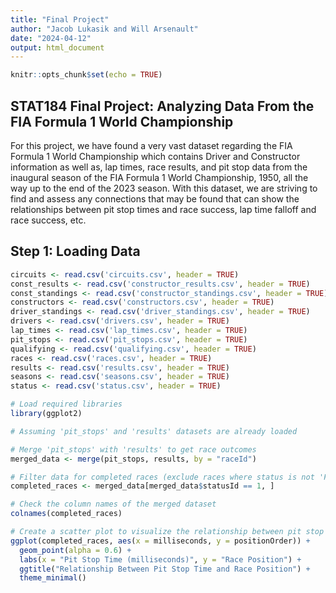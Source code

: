 ```yaml
---
title: "Final Project"
author: "Jacob Lukasik and Will Arsenault"
date: "2024-04-12"
output: html_document
---
```


```r
knitr::opts_chunk$set(echo = TRUE)
```

## STAT184 Final Project: Analyzing Data From the FIA Formula 1 World Championship

For this project, we have found a very vast dataset regarding the FIA Formula 1 World Championship which contains Driver and Constructor information as well as, lap times, race results, and pit stop data from the inaugural season of the FIA Formula 1 World Championship, 1950, all the way up to the end of the 2023 season. With this dataset, we are striving to find and assess any connections that may be found that can show the relationships between pit stop times and race success, lap time falloff and race success, etc.

## Step 1: Loading Data

```r
circuits <- read.csv('circuits.csv', header = TRUE)
const_results <- read.csv('constructor_results.csv', header = TRUE)
const_standings <- read.csv('constructor_standings.csv', header = TRUE)
constructors <- read.csv('constructors.csv', header = TRUE)
driver_standings <- read.csv('driver_standings.csv', header = TRUE)
drivers <- read.csv('drivers.csv', header = TRUE)
lap_times <- read.csv('lap_times.csv', header = TRUE)
pit_stops <- read.csv('pit_stops.csv', header = TRUE)
qualifying <- read.csv('qualifying.csv', header = TRUE)
races <- read.csv('races.csv', header = TRUE)
results <- read.csv('results.csv', header = TRUE)
seasons <- read.csv('seasons.csv', header = TRUE)
status <- read.csv('status.csv', header = TRUE)
```

```r
# Load required libraries
library(ggplot2)

# Assuming 'pit_stops' and 'results' datasets are already loaded

# Merge 'pit_stops' with 'results' to get race outcomes
merged_data <- merge(pit_stops, results, by = "raceId")

# Filter data for completed races (exclude races where status is not 'Finished')
completed_races <- merged_data[merged_data$statusId == 1, ]

# Check the column names of the merged dataset
colnames(completed_races)

# Create a scatter plot to visualize the relationship between pit stop time and race position
ggplot(completed_races, aes(x = milliseconds, y = positionOrder)) +
  geom_point(alpha = 0.6) +
  labs(x = "Pit Stop Time (milliseconds)", y = "Race Position") +
  ggtitle("Relationship Between Pit Stop Time and Race Position") +
  theme_minimal()

```
